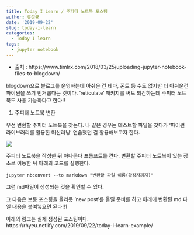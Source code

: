 ```yaml
---
title: Today I Learn / 주피터 노트북 포스팅
author: 류성균
date: '2019-09-22'
slug: today-i-learn
categories:
  - Today I learn
tags: 
  - jupyter notebook
---
```


- 출처 : https://www.timlrx.com/2018/03/25/uploading-jupyter-notebook-files-to-blogdown/

blogdown으로 블로그를 운영하는데 아쉬운 건 테마, 폰트 등 수도 없지만 더 아쉬운건 파이썬을 쓰기 번거롭다는 것이다. 'reticulate' 패키지를 써도 되긴하는데 주피터 노트북도 사용 가능하다고 한다!!

1. 주피터 노트북 변환

우선 변환할 주피터 노트북을 찾는다. 나 같은 경우는 테스트할 파일을 찾다가 '파이썬 라이브러리를 활용한 머신러닝' 연습했던 걸 활용해보고자 한다.

![](https://raw.githubusercontent.com/rhyeu/blog/master/content/img/covert_md.PNG)

주피터 노트북을 작성한 뒤 아나콘다 프롬프트를 켠다. 변환할 주피터 노트북이 있는 장소로 이동한 뒤 아래의 코드를 실행한다.

```
jupyter nbconvert --to markdown "변환할 파일 이름(확장자까지)"
```

그럼 md파일이 생성되는 것을 확인할 수 있다.

그 다음은 보통 포스팅을 올리듯 'new post'를 올릴 준비를 하고 아래에 변환된 md 파일 내용을 붙여넣으면 된다!!1

아래의 링크는 실제 생성된 포스팅이다.
https://rhyeu.netlify.com/2019/09/22/today-i-learn-example/

